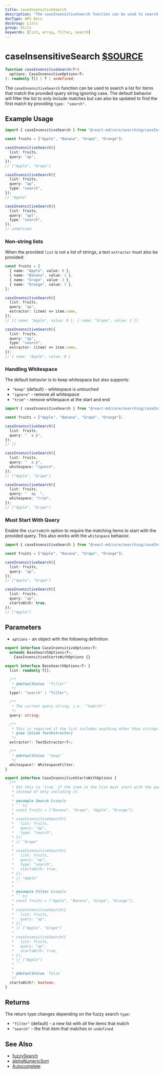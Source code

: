 ```yaml
---
title: caseInsensitiveSearch
description: "The caseInsensitiveSearch function can be used to search a list for items that match the provided query string ignoring case. The default behavior will filter the list to only include matches but can also be updated to find the first match by providing type: search."
docType: API Docs
docGroup: Lists
group: Utils
keywords: [list, array, filter, search]
---
```


# caseInsensitiveSearch [$SOURCE](packages/core/src/searching/caseInsensitive.ts)

```ts disableTransform
function caseInsensitiveSearch<T>(
  options: CaseInsensitiveOptions<T>
): readonly T[] | T | undefined;
```

The `caseInsensitiveSearch` function can be used to search a list for items
that match the provided query string ignoring case. The default behavior will
filter the list to only include matches but can also be updated to find the
first match by providing `type: "search"`.

## Example Usage

```ts disableTransform
import { caseInsensitiveSearch } from "@react-md/core/searching/caseInsensitive";

const fruits = ["Apple", "Banana", "Grape", "Orange"];

caseInsensitiveSearch({
  list: fruits,
  query: "ap",
});
// ["Apple", "Grape"]

caseInsensitiveSearch({
  list: fruits,
  query: "ap",
  type: "search",
});
// "Apple"

caseInsensitiveSearch({
  list: fruits,
  query: "apl",
  type: "search",
});
// undefined
```

### Non-string lists

When the provided `list` is not a list of strings, a text `extractor` must also be provided:

```ts disableTransform
const fruits = [
  { name: "Apple", value: 0 },
  { name: "Banana", value: 1 },
  { name: "Grape", value: 2 },
  { name: "Orange", value: 3 },
];

caseInsensitiveSearch({
  list: fruits,
  query: "ap",
  extractor: (item) => item.name,
});
// [{ name: "Apple", value: 0 }, { name: "Grape", value: 2 }]

caseInsensitiveSearch({
  list: fruits,
  query: "ap",
  type: "search",
  extractor: (item) => item.name,
});
// { name: "Apple", value: 0 }
```

### Handling Whitespace

The default behavior is to keep whitespace but also supports:

- `"keep"` (default) - whitespace is untouched
- `"ignore"` - remove all whitespace
- `"trim"` - remove whitespace at the start and end

```ts disableTransform
import { caseInsensitiveSearch } from "@react-md/core/searching/caseInsensitive";

const fruits = ["Apple", "Banana", "Grape", "Orange"];

caseInsensitiveSearch({
  list: fruits,
  query: "  a p",
});
// []

caseInsensitiveSearch({
  list: fruits,
  query: "  a p",
  whitespace: "ignore",
});
// ["Apple", "Grape"]

caseInsensitiveSearch({
  list: fruits,
  query: "  ap  ",
  whitespace: "trim",
});
// ["Apple", "Grape"]
```

### Must Start With Query

Enable the `startsWith` option to require the matching items to start with the
provided query. This also works with the `whitespace` behavior.

```ts disableTransform
import { caseInsensitiveSearch } from "@react-md/core/searching/caseInsensitive";

const fruits = ["Apple", "Banana", "Grape", "Orange"];

caseInsensitiveSearch({
  list: fruits,
  query: "ap",
});
// ["Apple", "Grape"]

caseInsensitiveSearch({
  list: fruits,
  query: "ap",
  startsWith: true,
});
// ["Apple"]
```

## Parameters

- `options` - an object with the following definition:

````ts disableTransform
export interface CaseInsensitiveOptions<T>
  extends BaseSearchOptions<T>,
    CaseInsensitiveStartsWithOptions {}

export interface BaseSearchOptions<T> {
  list: readonly T[];

  /**
   * @defaultValue `"filter"`
   */
  type?: "search" | "filter";

  /**
   * The current query string. i.e. `"SeArch"`
   */
  query: string;

  /**
   * This is required if the list includes anything other than strings.
   * @see {@link TextExtractor}
   */
  extractor?: TextExtractor<T>;

  /**
   * @defaultValue `"keep"`
   */
  whitespace?: WhitespaceFilter;
}

export interface CaseInsensitiveStartsWithOptions {
  /**
   * Set this to `true` if the item in the list must start with the query
   * instead of only including it.
   *
   * @example Search Example
   * ```ts
   * const fruits = ["Banana", "Grape", "Apple", "Orange"];
   *
   * caseInsensitiveSearch({
   *   list: fruits,
   *   query: "ap",
   *   type: "search",
   * });
   * // "Grape"
   *
   * caseInsensitiveSearch({
   *   list: fruits,
   *   query: "ap",
   *   type: "search",
   *   startsWith: true,
   * });
   * // "Apple"
   * ```
   *
   * @example Filter Example
   * ```ts
   * const fruits = ["Apple", "Banana", "Grape", "Orange"];
   *
   * caseInsensitiveSearch({
   *   list: fruits,
   *   query: "ap",
   * });
   * // ["Apple", "Grape"]
   *
   * caseInsensitiveSearch({
   *   list: fruits,
   *   query: "ap",
   *   startsWith: true,
   * });
   * // ["Apple"]
   * ```
   *
   * @defaultValue `false`
   */
  startsWith?: boolean;
}
````

## Returns

The return type changes depending on the fuzzy search `type`:

- `"filter"` (default) - a new list with all the items that match
- `"search"` - the first item that matches or `undefined`

## See Also

- [fuzzySearch](./fuzzy-search)
- [alphaNumericSort](./alpha-numeric-sort)
- [Autocomplete](/components/autocomplete)
